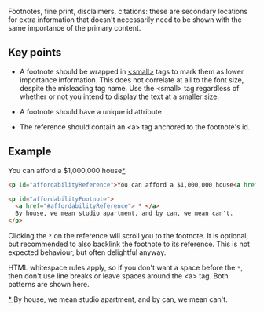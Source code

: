 
Footnotes, fine print, disclaimers, citations: these are secondary locations for extra information that doesn't necessarily need to be shown with the same importance of the primary content.

## Key points

* A footnote should be wrapped in [&lt;small&gt;](https://developer.mozilla.org/en-US/docs/Web/HTML/Element/small) tags to mark them as lower importance information. This does not correlate at all to the font size, despite the misleading tag name. Use the &lt;small&gt; tag regardless of whether or not you intend to display the text at a smaller size.

* A footnote should have a unique id attribute

* The reference should contain an &lt;a&gt; tag anchored to the footnote's id.

## Example

<p id="affordabilityReference">You can afford a $1,000,000 house<a href="#affordabilityFootnote">*</a></p>

```html
<p id="affordabilityReference">You can afford a $1,000,000 house<a href="#affordabilityFootnote">*</a></p>

<p id="affordabilityFootnote">
  <a href="#affordabilityReference"> * </a>
  By house, we mean studio apartment, and by can, we mean can't.
</p>
```

Clicking the `*` on the reference will scroll you to the footnote. It is optional, but recommended to also backlink the footnote to its reference. This is not expected behaviour, but often delightful anyway.

HTML whitespace rules apply, so if you don't want a space before the `*`, then don't use line breaks or leave spaces around the &lt;a&gt; tag. Both patterns are shown here.

<p id="affordabilityFootnote">
  <a href="#affordabilityReference"> * </a>
  By house, we mean studio apartment, and by can, we mean can't.
</p>
